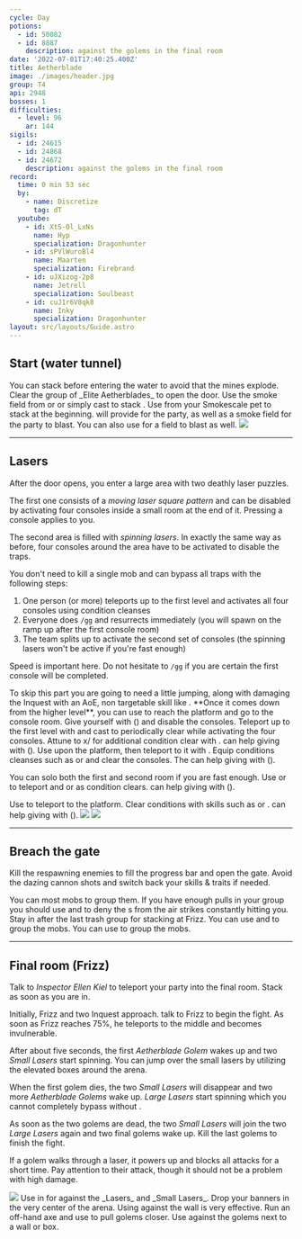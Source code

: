 ```yaml
---
cycle: Day
potions:
  - id: 50082
  - id: 8887
    description: against the golems in the final room
date: '2022-07-01T17:40:25.400Z'
title: Aetherblade
image: ./images/header.jpg
group: T4
api: 2948
bosses: 1
difficulties:
  - level: 96
    ar: 144
sigils:
  - id: 24615
  - id: 24868
  - id: 24672
    description: against the golems in the final room
record:
  time: 0 min 53 sec
  by:
    - name: Discretize
      tag: dT
  youtube:
    - id: XtS-Ol_LxNs
      name: Hyp
      specialization: Dragonhunter
    - id: sPVlWuroBl4
      name: Maarten
      specialization: Firebrand
    - id: uJXizog-2p8
      name: Jetrell
      specialization: Soulbeast
    - id: cuJ1r6V8qk8
      name: Inky
      specialization: Dragonhunter
layout: src/layouts/Guide.astro
---
```


## Start (water tunnel) <Item id="50082" disableText/>

<Grid>
<GridItem sm="8">
You can stack <Effect name="Stealth"/> before entering the water to avoid that the mines explode. Clear the group of _Elite Aetherblades_ to open the door.

<Tabs>
<Tab specialization="thief">
Use the smoke field from <Skill id="13113"/> or <Skill name="Smoke Screen" profession="thief"/> or simply cast <Skill id="13117"/> to stack <Effect name="Stealth"/>.
</Tab>

<Tab specialization="ranger">
Use <Skill id="31568"/> from your Smokescale pet to stack <Effect name="Stealth"/> at the beginning.
</Tab>

<Tab specialization="Engineer">
<Skill id="30815"/> will provide <Effect name="Stealth"/> for the party, as well as a smoke field for the party to blast. You can also use <Skill id="5824"/> for a field to blast as well.
</Tab>
</Tabs>
</GridItem>

<GridItem sm="4">
<Image src={import("./images/start.jpg")} caption="Mines in the water tunnel" />
</GridItem>
</Grid>

---

## Lasers <Item id="50082" disableText/>

<Grid>
<GridItem sm="9">

After the door opens, you enter a large area with two deathly laser puzzles.

The first one consists of a _moving laser square pattern_ and can be disabled by activating four consoles inside a small room at the end of it. Pressing a console applies <Condition name="Immobile"/> to you.

The second area is filled with _spinning lasers_. In exactly the same way as before, four consoles around the area have to be activated to disable the traps.

You don't need to kill a single mob and can bypass all traps with the following steps:

1.  One person (or more) teleports up to the first level and activates all four consoles using condition cleanses
2.  Everyone does `/gg` and resurrects immediately (you will spawn on the ramp up after the first console room)
3.  The team splits up to activate the second set of consoles (the spinning lasers won't be active if you're fast enough)

Speed is important here. Do not hesitate to `/gg` if you are certain the first console will be completed.

<Tabs>

<Tab specialization="Revenant">
<ProfessionVideo title="First puzzle skip" profession="Revenant" src="rePLyrDp3Pc"/>
To skip this part you are going to need a little jumping, along with damaging the Inquest with an AoE, non targetable skill like <Skill name="Shackling Wave"/>. **Once it comes down from the higher level**, you can use <Skill name="Phase Traversal"/> to reach the platform and go to the console room. Give yourself <Boon name="Resistance"/> with <Skill name="Pain Absorption"/> (<Skill name="Legendary Demon Stance" disableText/>) and disable the consoles.
</Tab>

<Tab specialization="elementalist">
<ProfessionVideo title="First puzzle skip" profession="Elementalist" src="OjUvCp2h_04" timestamp="45"/>
Teleport up to the first level with <Skill id="5536"/> and cast <Skill id="5507"/> to periodically clear <Condition name="Immobile"/> while activating the four consoles. Attune to x/<Skill id="5493" disableText/> for additional condition clear with <Skill id="5551"/>. <Specialization name="Revenant"/> can help giving <Boon name="Resistance"/> with <Skill name="Pain Absorption"/> (<Skill name="Legendary Demon Stance" disableText/>).
</Tab>

<Tab specialization="Guardian">
<ProfessionVideo title="First puzzle skip" profession="Guardian" src="MmJTsOhdQeo" timestamp="460"/>
Use <Skill name="Sword of Justice"/> upon the platform, then teleport to it with <Skill name="Merciful Intervention"/>. Equip conditions cleanses such as <Skill id="45460"/> or <Skill id="9187"/> and clear the consoles. The<Specialization name="Revenant"/> can help giving <Boon name="Resistance"/> with <Skill name="Pain Absorption"/> (<Skill name="Legendary Demon Stance" disableText/>).
</Tab>

<Tab specialization="Thief">
<ProfessionVideo title="First puzzle skip" profession="Thief" src="Alpgs_GaZV0" />

You can solo both the first and second room if you are fast enough. Use <Skill id="13002"/> or <Skill id="13025"/> to teleport and <Trait id="1964"/> or <Skill id="13062"/> as condition clears. <Specialization name="Revenant"/> can help giving <Boon name="Resistance"/> with <Skill name="Pain Absorption"/> (<Skill name="Legendary Demon Stance" disableText/>).
</Tab>

<Tab specialization="Necromancer">
Use <Skill id="10543"/> to teleport to the platform. Clear conditions with skills such as <Skill id="10685"/> or <Skill id="10609"/>. <Specialization name="Revenant"/> can help giving <Boon name="Resistance"/> with <Skill name="Pain Absorption"/> (<Skill name="Legendary Demon Stance" disableText/>).
</Tab>
</Tabs>

</GridItem>

<GridItem sm="3">
<Image src={import("./images/moving_lasers.jpg")} caption="Moving laser pattern" />
<Image src={import("./images/spinning_lasers.jpg")} caption="Spinning lasers" />
</GridItem>
</Grid>

---

## Breach the gate <Item id="50082" disableText/>

Kill the respawning enemies to fill the progress bar and open the gate. Avoid the dazing cannon shots and switch back your skills & traits if needed.

<Tabs>
<Tab specialization="Revenant">
You can <Skill name="Call to Anguish"/> most mobs to group them. If you have enough pulls in your group you should use <Skill name="Legendary Dwarf Stance"/> and <Skill name="Inspiring Reinforcement"/> to deny the <Control name="Daze"/>s from the air strikes constantly hitting you.
</Tab>

<Tab specialization="elementalist">
Stay in <Skill id="5492"/> after the last trash group for <Boon name="Might"/> stacking at Frizz.
</Tab>

<Tab specialization="Guardian">
You can use <Skill name="Binding Blade"/> and <Skill name="Chapter 3: Heated Rebuke"/> to group the mobs.
</Tab>

<Tab specialization="Necromancer">
You can use <Skill name="spectral grasp"/> to group the mobs.
</Tab>
</Tabs>

---

<Grid>
<GridItem>

## Final room (Frizz) <Item id="8887" disableText/><Item id="24672" disableText/>

Talk to _Inspector Ellen Kiel_ to teleport your party into the final room. Stack <Boon name="Might"/> as soon as you are in.

Initially, Frizz and two Inquest approach. talk to Frizz to begin the fight. As soon as Frizz reaches 75%, he teleports to the middle and becomes invulnerable.

After about five seconds, the first _Aetherblade Golem_ wakes up and two _Small Lasers_ start spinning. You can jump over the small lasers by utilizing the elevated boxes around the arena.

When the first golem dies, the two _Small Lasers_ will disappear and two more _Aetherblade Golems_ wake up. _Large Lasers_ start spinning which you cannot completely bypass without <Effect name="Invulnerability"/>.

As soon as the two golems are dead, the two _Small Lasers_ will join the two _Large Lasers_ again and two final golems wake up. Kill the last golems to finish the fight.

If a golem walks through a laser, it powers up and blocks all attacks for a short time. Pay attention to their <Control name="Pull"/> attack, though it should not be a problem with high damage.
</GridItem>

<GridItem>
<Image src={import("./images/frizz.jpg")} caption="Frizz, the last encounter of the fractal" />
</GridItem>
</Grid>

<Tabs>
<Tab specialization="revenant">
Use <Skill name="Inspiring Reinforcement"/> in <Skill name="Legendary Dwarf Stance" disableText/> for <Boon name="Stability"/> against the _Lasers_ and _Small Lasers_.
</Tab>

<Tab specialization="Warrior">
Drop your banners in the very center of the arena. Using <Skill name="whirlwind attack"/> against the wall is very effective.
</Tab>

<Tab specialization="ranger">
Run an off-hand axe and use <Skill id="12638"/> to pull golems closer.
</Tab>

<Tab specialization="elementalist">
Use <Skill id="5697"/> against the golems next to a wall or box.
</Tab>
</Tabs>
